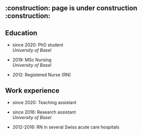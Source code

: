 
## :construction: page is under construction :construction:

## Education

- since 2020: PhD student  
  *University of Basel*

- 2019: MSc Nursing  
  *University of Basel*

- 2012: Registered Nurse (RN)

## Work experience

- since 2020: Teaching assistant 

- since 2016: Research assistant  
  *University of Basel*

- 2012-2016: RN in several Swiss acute care hospitals 

